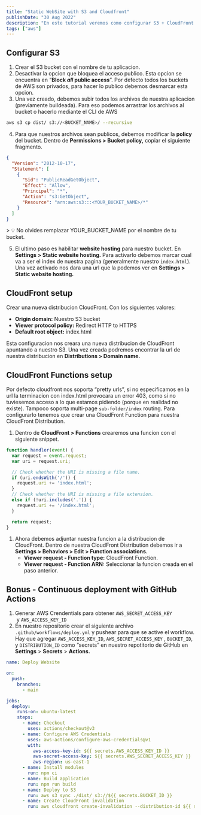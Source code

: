 ```yaml
---
title: "Static WebSite with S3 and Cloudfront"
publishDate: "30 Aug 2022"
description: "En este tutorial veremos como configurar S3 + CloudFront para servir como Static Website."
tags: ["aws"]
---
```


## Configurar S3

1. Crear el S3 bucket con el nombre de tu aplicacion.
2. Desactivar la opcion que bloquea el acceso publico. Esta opcion se encuentra en “**Block *all* public access**”. Por defecto todos los buckets de AWS son privados, para hacer lo publico debemos desmarcar esta opcion.
3. Una vez creado, debemos subir todos los archivos de nuestra aplicacion (previamente buildeada). Para eso podemos arrastrar los archivos al bucket o hacerlo mediante el CLI de AWS

```bash
aws s3 cp dist/ s3://<BUCKET_NAME>/ --recursive
```

4. Para que nuestros archivos sean publicos, debemos modificar la **policy** del bucket. Dentro de **Permissions > Bucket policy,** copiar el siguiente fragmento.

```json
{
  "Version": "2012-10-17",
  "Statement": [
    {
      "Sid": "PublicReadGetObject",
      "Effect": "Allow",
      "Principal": "*",
      "Action": "s3:GetObject",
      "Resource": "arn:aws:s3:::<YOUR_BUCKET_NAME>/*"
    }
  ]
}
```

<aside>
> 💡 No olvides remplazar YOUR_BUCKET_NAME por el nombre de tu bucket.

</aside>

5. El ultimo paso es habilitar **website hosting** para nuestro bucket. En **Settings > Static website hosting.** Para activarlo debemos marcar cual va a ser el index de nuestra pagina (generalmente nuestro `index.html`). Una vez activado nos dara una url que la podemos ver en  **Settings > Static website hosting.**

## ****CloudFront setup****

Crear una nueva distribucion CloudFront. Con los siguientes valores:

- **Origin domain:** Nuestro S3 bucket
- **Viewer protocol policy:** Redirect HTTP to HTTPS
- **Default root object:** index.html

Esta configuracion nos creara una nueva distribucion de CloudFront apuntando a nuestro S3. Una vez creada podremos encontrar la url de nuestra distribucion en **Distributions > Domain name.**

## ****CloudFront Functions setup****

Por defecto cloudfront nos soporta “pretty urls”, si no especificamos en la url la terminacion con index.html provocara un error 403, como si no tuviesemos acceso a lo que estamos pidiendo (porque en realidad no existe). Tampoco soporta multi-page `sub-folder/index` routing.
Para configurarlo tenemos que crear una CloudFront Function para nuestra CloudFront Distribution.

1. Dentro de **CloudFront > Functions** crearemos una funcion con el siguiente snippet.

```jsx
function handler(event) {
  var request = event.request;
  var uri = request.uri;

  // Check whether the URI is missing a file name.
  if (uri.endsWith('/')) {
    request.uri += 'index.html';
  }
  // Check whether the URI is missing a file extension.
  else if (!uri.includes('.')) {
    request.uri += '/index.html';
  }

  return request;
}
```

1. Ahora debemos adjuntar nuestra funcion a la distribucion de CloudFront. Dentro de nuestra CloudFront Distribution debemos ir a **Settings > Behaviors > Edit > Function associations.**
    - **Viewer request - Function type:** CloudFront Function.
    - **Viewer request - Function ARN:** Seleccionar la funcion creada en el paso anterior.

## Bonus - ****Continuous deployment with GitHub Actions****

1. Generar AWS Crendentials para obtener `AWS_SECRET_ACCESS_KEY`
 y `AWS_ACCESS_KEY_ID`
2. En nuestro repositorio crear el siguiente archivo `.github/workflows/deploy.yml` y pushear para que se active el workflow. Hay que agregar `AWS_ACCESS_KEY_ID`, `AWS_SECRET_ACCESS_KEY` , `BUCKET_ID`, y `DISTRIBUTION_ID` como  “secrets” en nuestro repotitorio de GitHub en **Settings** > **Secrets** > **Actions.**

```yaml
name: Deploy Website

on:
  push:
    branches:
      - main

jobs:
  deploy:
    runs-on: ubuntu-latest
    steps:
      - name: Checkout
        uses: actions/checkout@v3
      - name: Configure AWS Credentials
        uses: aws-actions/configure-aws-credentials@v1
        with:
          aws-access-key-id: ${{ secrets.AWS_ACCESS_KEY_ID }}
          aws-secret-access-key: ${{ secrets.AWS_SECRET_ACCESS_KEY }}
          aws-region: us-east-1
      - name: Install modules
        run: npm ci
      - name: Build application
        run: npm run build
      - name: Deploy to S3
        run: aws s3 sync ./dist/ s3://${{ secrets.BUCKET_ID }}
      - name: Create CloudFront invalidation
        run: aws cloudfront create-invalidation --distribution-id ${{ secrets.DISTRIBUTION_ID }} --paths "/*"
```
